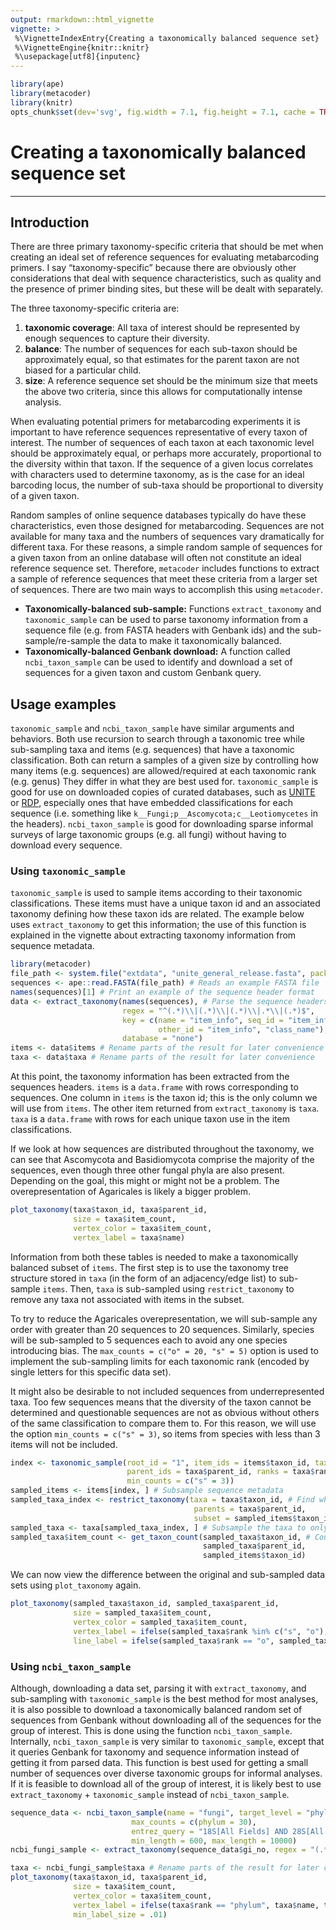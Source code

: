 ```yaml
---
output: rmarkdown::html_vignette
vignette: >
 %\VignetteIndexEntry{Creating a taxonomically balanced sequence set}
 %\VignetteEngine{knitr::knitr}
 %\usepackage[utf8]{inputenc}
---
```



```r
library(ape)
library(metacoder)
library(knitr)
opts_chunk$set(dev='svg', fig.width = 7.1, fig.height = 7.1, cache = TRUE, warning=FALSE, message=FALSE)
```

# Creating a taxonomically balanced sequence set

-------------

## Introduction

There are three primary taxonomy-specific criteria that should be met when creating an ideal set of reference sequences for evaluating metabarcoding primers.
I say "taxonomy-specific" because there are obviously other considerations that deal with sequence characteristics, such as quality and the presence of primer binding sites, but these will be dealt with separately.

The three taxonomy-specific criteria are: 

1. **taxonomic coverage**: All taxa of interest should be represented by enough sequences to capture their diversity.
2. **balance**: The number of sequences for each sub-taxon should be approximately equal, so that estimates for the parent taxon are not biased for a particular child. 
3. **size**: A reference sequence set should be the minimum size that meets the above two criteria, since this allows for computationally intense analysis. 

When evaluating potential primers for metabarcoding experiments it is important to have reference sequences representative of every taxon of interest.
The number of sequences of each taxon at each taxonomic level should be approximately equal, or perhaps more accurately, proportional to the diversity within that taxon.
If the sequence of a given locus correlates with characters used to determine taxonomy, as is the case for an ideal barcoding locus, the number of sub-taxa should be proportional to diversity of a given taxon. 

Random samples of online sequence databases typically do have these characteristics, even those designed for metabarcoding. 
Sequences are not available for many taxa and the numbers of sequences vary dramatically for different taxa. 
For these reasons, a simple random sample of sequences for a given taxon from an online database will often not constitute an ideal reference sequence set. 
Therefore, `metacoder` includes functions to extract a sample of reference sequences that meet these criteria from a larger set of sequences. 
There are two main ways to accomplish this using `metacoder`. 

* **Taxonomically-balanced sub-sample:** Functions `extract_taxonomy` and `taxonomic_sample` can be used to parse taxonomy information from a sequence file (e.g. from FASTA headers with Genbank ids) and the sub-sample/re-sample the data to make it taxonomically balanced.
* **Taxonomically-balanced Genbank download:** A function called `ncbi_taxon_sample` can be used to identify and download a set of sequences for a given taxon and custom Genbank query. 

## Usage examples

`taxonomic_sample` and `ncbi_taxon_sample` have similar arguments and behaviors. 
Both use recursion to search through a taxonomic tree while sub-sampling taxa and items (e.g. sequences) that have a taxonomic classification. 
Both can return a samples of a given size by controlling how many items (e.g. sequences) are allowed/required at each taxonomic rank (e.g. genus)
They differ in what they are best used for. 
`taxonomic_sample` is good for use on downloaded copies of curated databases, such as [UNITE](https://unite.ut.ee/) or [RDP](http://rdp.cme.msu.edu/seqmatch/seqmatch_intro.jsp), especially ones that have embedded classifications for each sequence (i.e. something like `k__Fungi;p__Ascomycota;c__Leotiomycetes` in the headers). 
`ncbi_taxon_sample` is good for downloading sparse informal surveys of large taxonomic groups (e.g. all fungi) without having to download every sequence. 

### Using `taxonomic_sample`

`taxonomic_sample` is used to sample items according to their taxonomic classifications. 
These items must have a unique taxon id and an associated taxonomy defining how these taxon ids are related. 
The example below uses `extract_taxonomy` to get this information; the use of this function is explained in the vignette about extracting taxonomy information from sequence metadata.

```r
library(metacoder)
file_path <- system.file("extdata", "unite_general_release.fasta", package = "metacoder")
sequences <- ape::read.FASTA(file_path) # Reads an example FASTA file
names(sequences)[1] # Print an example of the sequence header format
data <- extract_taxonomy(names(sequences), # Parse the sequence headers
                         regex = "^(.*)\\|(.*)\\|(.*)\\|.*\\|(.*)$",
                         key = c(name = "item_info", seq_id = "item_info",
                                 other_id = "item_info", "class_name"),
                         database = "none")
items <- data$items # Rename parts of the result for later convenience
taxa <- data$taxa # Rename parts of the result for later convenience
```

At this point, the taxonomy information has been extracted from the sequences headers. 
`items` is a `data.frame` with rows corresponding to sequences. 
One column in `items` is the taxon id; this is the only column we will use from `items`.
The other item returned from `extract_taxonomy` is `taxa`.
`taxa` is a `data.frame` with rows for each unique taxon use in the item classifications. 

If we look at how sequences are distributed throughout the taxonomy, we can see that Ascomycota and Basidiomycota comprise the majority of the sequences, even though three other fungal phyla are also present.
Depending on the goal, this might or might not be a problem.
The overepresentation of Agaricales is likely a bigger problem. 

```r
plot_taxonomy(taxa$taxon_id, taxa$parent_id,
              size = taxa$item_count,
              vertex_color = taxa$item_count,
              vertex_label = taxa$name)
```

Information from both these tables is needed to make a taxonomically balanced subset of `items`.
The first step is to use the taxonomy tree structure stored in `taxa` (in the form of an adjacency/edge list) to sub-sample `items`.
Then, `taxa` is sub-sampled using `restrict_taxonomy` to remove any taxa not associated with items in the subset.

To try to reduce the Agaricales overepresentation, we will sub-sample any order with greater than 20 sequences to 20 sequences.
Similarly, species will be sub-sampled to 5 sequences each to avoid any one species introducing bias.
The `max_counts = c("o" = 20, "s" = 5)` option is used to implement the sub-sampling limits for each taxonomic rank (encoded by single letters for this specific data set). 

It might also be desirable to not included sequences from underrepresented taxa.
Too few sequences means that the diversity of the taxon cannot be determined and questionable sequences are not as obvious without others of the same classification to compare them to.
For this reason, we will use the option `min_counts = c("s" = 3)`, so items from species with less than 3 items will not be included. 

```r
index <- taxonomic_sample(root_id = "1", item_ids = items$taxon_id, taxon_ids = taxa$taxon_id,
                          parent_ids = taxa$parent_id, ranks = taxa$rank, max_counts = c("o" = 20, "s" = 5),
                          min_counts = c("s" = 3))
sampled_items <- items[index, ] # Subsample sequence metadata
sampled_taxa_index <- restrict_taxonomy(taxa = taxa$taxon_id, # Find which taxa are still used in the subset
                                         parents = taxa$parent_id,
                                         subset = sampled_items$taxon_id)
sampled_taxa <- taxa[sampled_taxa_index, ] # Subsample the taxa to only those in the subset of items 
sampled_taxa$item_count <- get_taxon_count(sampled_taxa$taxon_id, # Count how many items are in each taxon
                                           sampled_taxa$parent_id,
                                           sampled_items$taxon_id)
```

We can now view the difference between the original and sub-sampled data sets using `plot_taxonomy` again.

```r
plot_taxonomy(sampled_taxa$taxon_id, sampled_taxa$parent_id,
              size = sampled_taxa$item_count,
              vertex_color = sampled_taxa$item_count,
              vertex_label = ifelse(sampled_taxa$rank %in% c("s", "o"), sampled_taxa$item_count, NA),
              line_label = ifelse(sampled_taxa$rank == "o", sampled_taxa$name, NA))
```


### Using `ncbi_taxon_sample`

Although, downloading a data set, parsing it with `extract_taxonomy`, and sub-sampling with `taxonomic_sample` is the best method for most analyses, it is also possible to download a taxonomically balanced random set of sequences from Genbank without downloading all of the sequences for the group of interest.
This is done using the function `ncbi_taxon_sample`. 
Internally, `ncbi_taxon_sample` is very similar to `taxonomic_sample`, except that it queries Genbank for taxonomy and sequence information instead of getting it from parsed data. 
This function is best used for getting a small number of sequences over diverse taxonomic groups for informal analyses. 
If it is feasible to download all of the group of interest, it is likely best to use `extract_taxonomy` + `taxonomic_sample` instead of `ncbi_taxon_sample`.


```r
sequence_data <- ncbi_taxon_sample(name = "fungi", target_level = "phylum", 
                           max_counts = c(phylum = 30), 
                           entrez_query = "18S[All Fields] AND 28S[All Fields]",
                           min_length = 600, max_length = 10000)
ncbi_fungi_sample <- extract_taxonomy(sequence_data$gi_no, regex = "(.*)", key = "item_id")
```


```r
taxa <- ncbi_fungi_sample$taxa # Rename parts of the result for later convenience
plot_taxonomy(taxa$taxon_id, taxa$parent_id,
              size = taxa$item_count,
              vertex_color = taxa$item_count,
              vertex_label = ifelse(taxa$rank == "phylum", taxa$name, taxa$item_count),
              min_label_size = .01)
```

